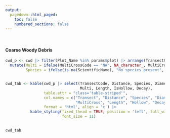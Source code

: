 ```yaml
---
output: 
  pagedown::html_paged:
    toc: false
    numbered_sections: false
---
```


<br style = "clear:both">

#### Coarse Woody Debris

```r

cwd_p <- cwd |> filter(Plot_Name %in% params$plot) |> arrange(TransectCode, Distance, ScientificName) |> 
  mutate(Multi = ifelse(MultiCrossCode == "NA", NA_character_, MultiCrossCode),
         Species = ifelse(is.na(ScientificName), "No species present", ScientificName))


cwd_tab <- kable(cwd_p |> select(TransectCode, Distance, Species, Diameter, 
                                 Multi, Length, IsHollow, Decay),
                 table.attr = "class='table-striped'",
                 col.names = c("Transect", "Distance", "Species", "Diameter", 
                               "MultiCross", "Length", "Hollow", "Decay"),
                 format = 'html', align = 'c') |> 
           kable_styling(fixed_thead = TRUE, position = 'left', full_width = TRUE, 
                         font_size = 11) 
                

```

```r
cwd_tab
```
</span>